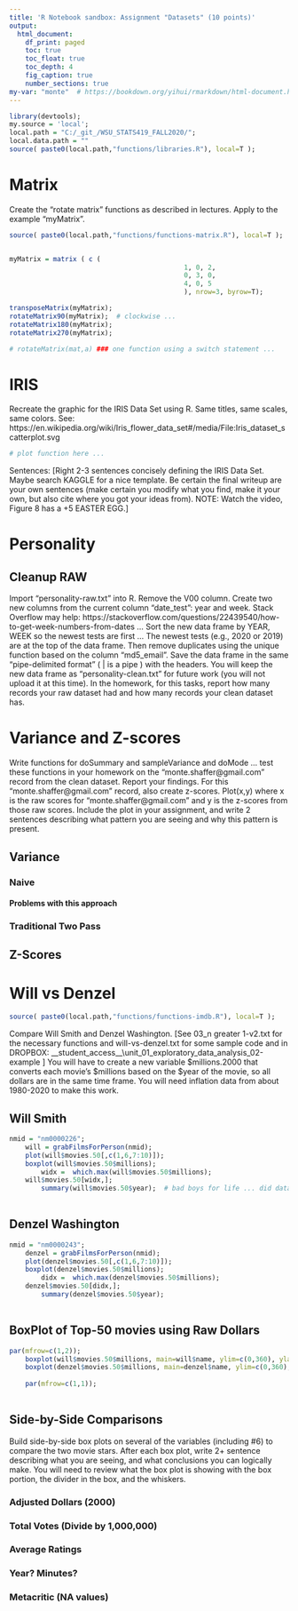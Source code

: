 ```yaml
---
title: 'R Notebook sandbox: Assignment "Datasets" (10 points)'
output:
  html_document:
    df_print: paged
    toc: true
    toc_float: true
    toc_depth: 4
    fig_caption: true
    number_sections: true
my-var: "monte"  # https://bookdown.org/yihui/rmarkdown/html-document.html
---
```




```r
library(devtools);
my.source = 'local';
local.path = "C:/_git_/WSU_STATS419_FALL2020/";
local.data.path = ""
source( paste0(local.path,"functions/libraries.R"), local=T );


```


# Matrix

Create the "rotate matrix" functions as described in lectures.  Apply to the example "myMatrix".

```r
source( paste0(local.path,"functions/functions-matrix.R"), local=T );


myMatrix = matrix ( c (
											1, 0, 2,
											0, 3, 0,
											4, 0, 5
											), nrow=3, byrow=T);


```


```r

transposeMatrix(myMatrix);
rotateMatrix90(myMatrix);  # clockwise ... 
rotateMatrix180(myMatrix);
rotateMatrix270(myMatrix);

# rotateMatrix(mat,a) ### one function using a switch statement ...


```




# IRIS
Recreate the graphic for the IRIS Data Set using R.  Same titles, same scales, same colors.  See: https://en.wikipedia.org/wiki/Iris_flower_data_set#/media/File:Iris_dataset_scatterplot.svg

```r

# plot function here ...


```

Sentences:  [Right 2-3 sentences concisely defining the IRIS Data Set.  Maybe search KAGGLE for a nice template.  Be certain the final writeup are your own sentences (make certain you modify what you find, make it your own, but also cite where you got your ideas from).  NOTE:  Watch the video, Figure 8 has a +5 EASTER EGG.]


# Personality

## Cleanup RAW
Import "personality-raw.txt" into R.  Remove the V00 column.  Create two new columns from the current column "date_test":  year and week. Stack Overflow may help:  https://stackoverflow.com/questions/22439540/how-to-get-week-numbers-from-dates ... Sort the new data frame by YEAR, WEEK so the newest tests are first ... The newest tests (e.g., 2020 or 2019) are at the top of the data frame.  Then remove duplicates using the unique function based on the column "md5_email".  Save the data frame in the same "pipe-delimited format" ( | is a pipe ) with the headers.  You will keep the new data frame as "personality-clean.txt" for future work (you will not upload it at this time).  In the homework, for this tasks, report how many records your raw dataset had and how many records your clean dataset has.



# Variance and Z-scores 

Write functions for doSummary and sampleVariance and doMode ... test these functions in your homework on the "monte.shaffer@gmail.com" record from the clean dataset.  Report your findings.  For this "monte.shaffer@gmail.com" record, also create z-scores.  Plot(x,y) where x is the raw scores for "monte.shaffer@gmail.com" and y is the z-scores from those raw scores.  Include the plot in your assignment, and write 2 sentences describing what pattern you are seeing and why this pattern is present.

## Variance
### Naive
#### Problems with this approach
### Traditional Two Pass

## Z-Scores

# Will vs Denzel
```r
source( paste0(local.path,"functions/functions-imdb.R"), local=T );


```

Compare Will Smith and Denzel Washington. [See 03_n greater 1-v2.txt for the necessary functions and will-vs-denzel.txt for some sample code and in DROPBOX: \__student_access__\unit_01_exploratory_data_analysis\week_02\imdb-example ]  You will have to create a new variable $millions.2000 that converts each movie's $millions based on the $year of the movie, so all dollars are in the same time frame.  You will need inflation data from about 1980-2020 to make this work.


## Will Smith
```r
nmid = "nm0000226";
 	will = grabFilmsForPerson(nmid);
 	plot(will$movies.50[,c(1,6,7:10)]);
  	boxplot(will$movies.50$millions);
		widx =  which.max(will$movies.50$millions);
	will$movies.50[widx,];
		summary(will$movies.50$year);  # bad boys for life ... did data change?
		
```
## Denzel Washington
```r
nmid = "nm0000243";
 	denzel = grabFilmsForPerson(nmid);
 	plot(denzel$movies.50[,c(1,6,7:10)]);
  	boxplot(denzel$movies.50$millions);
		didx =  which.max(denzel$movies.50$millions);
	denzel$movies.50[didx,];
		summary(denzel$movies.50$year);
		
```

## BoxPlot of Top-50 movies using Raw Dollars

```r
par(mfrow=c(1,2));
	boxplot(will$movies.50$millions, main=will$name, ylim=c(0,360), ylab="Raw Millions" );
	boxplot(denzel$movies.50$millions, main=denzel$name, ylim=c(0,360), ylab="Raw Millions" );
	
	par(mfrow=c(1,1));
		
```

## Side-by-Side Comparisons
Build side-by-side box plots on several of the variables (including #6) to compare the two movie stars.  After each box plot, write 2+ sentence describing what you are seeing, and what conclusions you can logically make.  You will need to review what the box plot is showing with the box portion, the divider in the box, and the whiskers.

### Adjusted Dollars (2000)
### Total Votes  (Divide by 1,000,000)
### Average Ratings
### Year?  Minutes?
### Metacritic (NA values)


